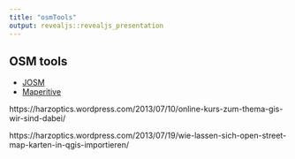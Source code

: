 ```yaml
---
title: "osmTools"
output: revealjs::revealjs_presentation
---
```


## OSM tools 

- [JOSM](https://josm.openstreetmap.de/)
- [Maperitive](http://wiki.openstreetmap.org/wiki/Maperitive)

https://harzoptics.wordpress.com/2013/07/10/online-kurs-zum-thema-gis-wir-sind-dabei/

https://harzoptics.wordpress.com/2013/07/19/wie-lassen-sich-open-street-map-karten-in-qgis-importieren/

